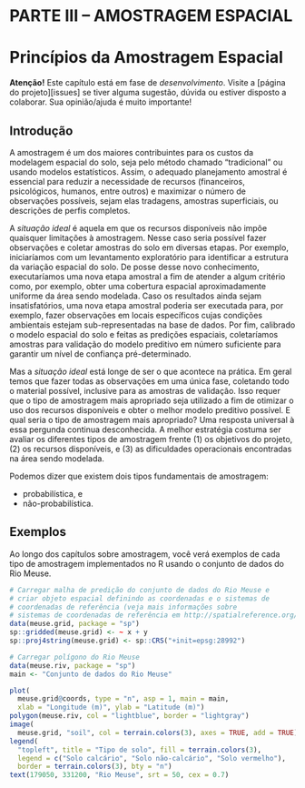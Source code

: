 # PARTE III -- AMOSTRAGEM ESPACIAL {-}

# Princípios da Amostragem Espacial

**Atenção!** Este capítulo está em fase de *desenvolvimento*. Visite a [página do projeto][issues] se tiver 
alguma sugestão, dúvida ou estiver disposto a colaborar. Sua opinião/ajuda é muito importante!

## Introdução

A amostragem é um dos maiores contribuintes para os custos da modelagem espacial do solo, seja pelo método 
chamado "tradicional" ou usando modelos estatísticos. Assim, o adequado planejamento amostral é essencial 
para reduzir a necessidade de recursos (financeiros, psicológicos, humanos, entre outros) e maximizar o 
número de observações possíveis, sejam elas tradagens, amostras superficiais, ou descrições de perfis 
completos.

A *situação ideal* é aquela em que os recursos disponíveis não impõe quaisquer limitações à amostragem. Nesse
caso seria possível fazer observações e coletar amostras do solo em diversas etapas. Por exemplo, iniciaríamos
com um levantamento exploratório para identificar a estrutura da variação espacial do solo. De posse desse 
novo conhecimento, executaríamos uma nova etapa amostral a fim de atender a algum critério como, por exemplo, 
obter uma cobertura espacial aproximadamente uniforme da área sendo modelada. Caso os resultados ainda sejam 
insatisfatórios, uma nova etapa amostral poderia ser executada para, por exemplo, fazer observações em locais 
específicos cujas condições ambientais estejam sub-representadas na base de dados. Por fim, calibrado o 
modelo espacial do solo e feitas as predições espaciais, coletaríamos amostras para validação do modelo 
preditivo em número suficiente para garantir um nível de confiança pré-determinado.

Mas a *situação ideal* está longe de ser o que acontece na prática. Em geral temos que fazer todas as
observações em uma única fase, coletando todo o material possível, inclusive para as amostras de validação. 
Isso requer que o tipo de amostragem mais apropriado seja utilizado a fim de otimizar o uso dos recursos 
disponíveis e obter o melhor modelo preditivo possível. E qual seria o tipo de amostragem mais apropriado? Uma
resposta universal à essa pergunda continua desconhecida. A melhor estratégia costuma ser avaliar os 
diferentes tipos de amostragem frente (1) os objetivos do projeto, (2) os recursos disponíveis, e (3) as 
dificuldades operacionais encontradas na área sendo modelada.

Podemos dizer que existem dois tipos fundamentais de amostragem:

* probabilística, e
* não-probabilística.

## Exemplos

Ao longo dos capítulos sobre amostragem, você verá exemplos de cada tipo de amostragem implementados no R
usando o conjunto de dados do Rio Meuse.

```r
# Carregar malha de predição do conjunto de dados do Rio Meuse e
# criar objeto espacial definindo as coordenadas e o sistemas de
# coordenadas de referência (veja mais informações sobre
# sistemas de coordenadas de referência em http://spatialreference.org/).
data(meuse.grid, package = "sp")
sp::gridded(meuse.grid) <- ~ x + y
sp::proj4string(meuse.grid) <- sp::CRS("+init=epsg:28992")

# Carregar polígono do Rio Meuse
data(meuse.riv, package = "sp")
main <- "Conjunto de dados do Rio Meuse"
```

```r
plot(
  meuse.grid@coords, type = "n", asp = 1, main = main,
  xlab = "Longitude (m)", ylab = "Latitude (m)")
polygon(meuse.riv, col = "lightblue", border = "lightgray")
image(
  meuse.grid, "soil", col = terrain.colors(3), axes = TRUE, add = TRUE)
legend(
  "topleft", title = "Tipo de solo", fill = terrain.colors(3),
  legend = c("Solo calcário", "Solo não-calcário", "Solo vermelho"),
  border = terrain.colors(3), bty = "n")
text(179050, 331200, "Rio Meuse", srt = 50, cex = 0.7)
```

<!-- # Amostragem Probabilística -->

<!-- # Amostragem Não-Probabilística -->
